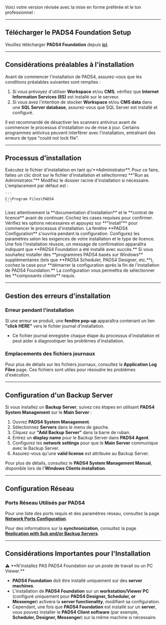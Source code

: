Voici votre version révisée avec la mise en forme préférée et le ton professionnel :

***

## **Télécharger le PADS4 Foundation Setup**

Veuillez télécharger **PADS4 Foundation** depuis **[ici](http://go.pads4.com/?fwlink=1010)**.

***

## **Considérations préalables à l'installation**

Avant de commencer l'installation de PADS4, assurez-vous que les conditions préalables suivantes sont remplies :

1. Si vous prévoyez d'utiliser **Workspace** et/ou **CMS**, vérifiez que **Internet Information Services (IIS)** est installé sur le serveur.
2. Si vous avez l'intention de stocker **Workspace** et/ou **CMS data** dans une **SQL Server database**, assurez-vous que SQL Server est installé et configuré.

<Note>Il est recommandé de désactiver les scanners antivirus avant de commencer le processus d'installation ou de mise à jour. Certains programmes antivirus peuvent interférer avec l'installation, entraînant des erreurs de type "could not lock file".</Note>

***

## **Processus d'installation**

<Steps>
  <Step title="Étape Un">
    Exécutez le fichier d'installation en tant qu'**Administrator**. Pour ce faire, faites un clic droit sur le fichier d'installation et sélectionnez **"Run as Administrator."**
  </Step>

  <Step title="Étape Deux">
    Modifiez le dossier racine d'installation si nécessaire. L'emplacement par défaut est :

    ```
    C:\Program Files\PADS4  
    ```
  </Step>

  <Step title="Étape Trois">
    Lisez attentivement la **documentation d'installation** et le **contrat de licence** avant de continuer. Cochez les cases requises pour confirmer.
  </Step>

  <Step title="Étape Quatre">
    Vérifiez les options nécessaires et appuyez sur **"Install"** pour commencer le processus d'installation.
  </Step>

  <Step title="Étape Cinq">
    La fenêtre **PADS4 Configuration** s'ouvrira pendant la configuration. Configurez les paramètres selon les exigences de votre installation et le type de licence.
  </Step>

  <Step title="Étape Six">
    Une fois l'installation réussie, un message de confirmation apparaîtra indiquant que **PADS4 Foundation a été installé avec succès.**
  </Step>

  <Step title="Étape Sept - *Optionnel*">
    Si vous souhaitez installer des **programmes PADS4 basés sur Windows** supplémentaires (tels que **PADS4 Scheduler, PADS4 Designer, etc.**), cochez la case pour **démarrer la configuration après la fin de l'installation de PADS4 Foundation.** La configuration vous permettra de sélectionner les **composants clients** requis.
  </Step>
</Steps>

***

## **Gestion des erreurs d'installation**

### **Erreur pendant l'installation**

Si une erreur se produit, une **fenêtre pop-up** apparaîtra contenant un lien **"click HERE"** vers le fichier journal d'installation.

* Ce fichier journal enregistre chaque étape du processus d'installation et peut aider à diagnostiquer les problèmes d'installation.

### **Emplacements des fichiers journaux**

Pour plus de détails sur les fichiers journaux, consultez la **Application Log Files** page. Ces fichiers sont utiles pour résoudre les problèmes d'exécution.

***

## **Configuration d'un Backup Server**

Si vous installez un **Backup Server**, suivez ces étapes en utilisant **PADS4 System Management** sur le **Main Server** :

1. Ouvrez **PADS4 System Management**.
2. Sélectionnez **Servers** dans le menu de gauche.
3. Cliquez sur **"Add Backup Server"** dans la barre de ruban.
4. Entrez un **display name** pour le Backup Server dans **PADS4 Agent**.
5. Configurez les **network settings** pour que le **Main Server** communique avec le Backup Server.
6. Assurez-vous qu'une **valid license** est attribuée au Backup Server.

Pour plus de détails, consultez le **PADS4 System Management Manual**, disponible lors de l'**Windows Clients installation**.

***

## **Configuration Réseau**

### **Ports Réseau Utilisés par PADS4**

Pour une liste des ports requis et des paramètres réseau, consultez la page **[Network Ports Configuration](#)**.

Pour des informations sur la **synchronization**, consultez la page **[Replication with Sub and/or Backup Servers](#)**.

***

## **Considérations Importantes pour l'Installation**

<Warning>
  ⚠ **N'installez PAS PADS4 Foundation sur un poste de travail ou un PC Viewer.**

  * **PADS4 Foundation** doit être installé uniquement sur des **server machines**.
  * L'installation de **PADS4 Foundation** sur un **workstation/Viewer PC** (configuré uniquement pour **PADS4 Designer, Scheduler, or Messenger**) activera la **server functionality**, modifiant sa configuration.
  * Cependant, une fois que **PADS4 Foundation** est installé sur un **server**, vous pouvez installer le **PADS4 Client software** (par exemple, **Scheduler, Designer, Messenger**) sur la même machine si nécessaire.
</Warning>

